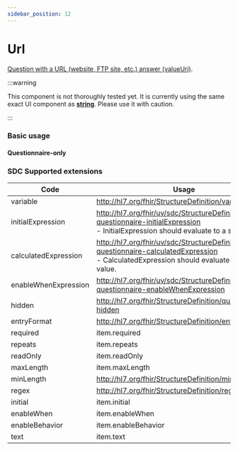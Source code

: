 ```yaml
---
sidebar_position: 12
---
```



# Url

[Question with a URL (website, FTP site, etc.) answer (valueUri)](https://hl7.org/fhir/r4/codesystem-item-type.html#item-type-url).

:::warning

This component is not thoroughly tested yet. It is currently using the same exact UI component as **[string](/docs/components/string)**. Please use it with caution.

:::

### Basic usage

#### Questionnaire-only

<IframeContainer storyId="csiro-renderer-itemtype-url--url-basic" initialHeight={120} />

### SDC Supported extensions

| Code                 | Usage                                                                                                                                             |
| -------------------- | ------------------------------------------------------------------------------------------------------------------------------------------------- |
| variable             | http://hl7.org/fhir/StructureDefinition/variable                                                                                                  |
| initialExpression    | http://hl7.org/fhir/uv/sdc/StructureDefinition/sdc-questionnaire-initialExpression<br/>- InitialExpression should evaluate to a string value.     |
| calculatedExpression | http://hl7.org/fhir/uv/sdc/StructureDefinition/sdc-questionnaire-calculatedExpression<br/>- CalculatedExpression should evaluate to string value. |
| enableWhenExpression | http://hl7.org/fhir/uv/sdc/StructureDefinition/sdc-questionnaire-enableWhenExpression                                                             |
| hidden               | http://hl7.org/fhir/StructureDefinition/questionnaire-hidden                                                                                      |
| entryFormat          | http://hl7.org/fhir/StructureDefinition/entryFormat                                                                                               |
| required             | item.required                                                                                                                                     |
| repeats              | item.repeats                                                                                                                                      |
| readOnly             | item.readOnly                                                                                                                                     |
| maxLength            | item.maxLength                                                                                                                                    |
| minLength            | http://hl7.org/fhir/StructureDefinition/minLength                                                                                                 |
| regex                | http://hl7.org/fhir/StructureDefinition/regex                                                                                                     |
| initial              | item.initial                                                                                                                                      |
| enableWhen           | item.enableWhen                                                                                                                                   |
| enableBehavior       | item.enableBehavior                                                                                                                               |
| text                 | item.text                                                                                                                                         |
